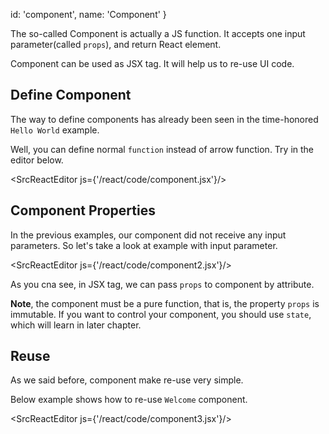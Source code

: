 
  id: 'component',
  name: 'Component'
}

The so-called Component is actually a JS function.
It accepts one input parameter(called `props`), and return React element.

Component can be used as JSX tag. It will help us to re-use UI code.

## Define Component

The way to define components has already been seen in the time-honored `Hello World` example.

Well, you can define normal `function` instead of arrow function. Try in the editor below.

<SrcReactEditor js={'/react/code/component.jsx'}/>

## Component Properties

In the previous examples, our component did not receive any input parameters.
So let's take a look at example with input parameter.

<SrcReactEditor js={'/react/code/component2.jsx'}/>

As you cna see, in JSX tag, we can pass `props` to component by attribute.

**Note**, the component must be a pure function, that is, the property `props` is immutable.
If you want to control your component, you should use `state`, which will learn in later chapter.

## Reuse

As we said before, component make re-use very simple.

Below example shows how to re-use `Welcome` component.

<SrcReactEditor js={'/react/code/component3.jsx'}/>

